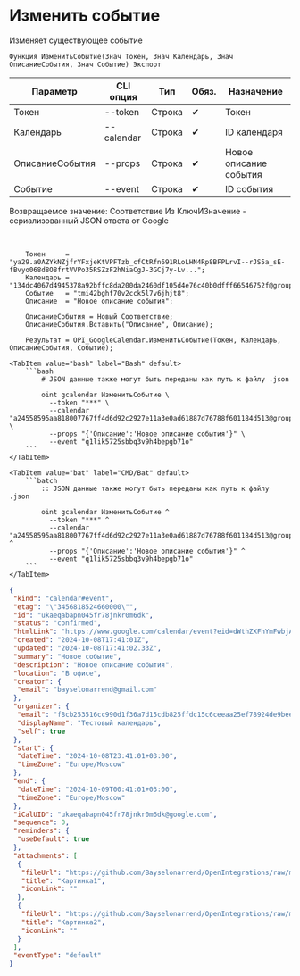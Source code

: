 ﻿---
sidebar_position: 6
---


# Изменить событие
 Изменяет существующее событие



`Функция ИзменитьСобытие(Знач Токен, Знач Календарь, Знач ОписаниеСобытия, Знач Событие) Экспорт`

  | Параметр | CLI опция | Тип | Обяз. | Назначение |
  |-|-|-|-|-|
  | Токен | --token | Строка | &#x2714; | Токен |
  | Календарь | --calendar | Строка | &#x2714; | ID календаря |
  | ОписаниеСобытия | --props | Строка | &#x2714; | Новое описание события |
  | Событие | --event | Строка | &#x2714; | ID события |

  
  Возвращаемое значение:   Соответствие Из КлючИЗначение - сериализованный JSON ответа от Google

<br/>




```bsl title="Пример использования для 1С:Предприятие/OneScript"
    Токен     = "ya29.a0AZYkNZjfrYFxjeKtVPFTzb_cfCtRfn691RLoLHN4Rp8BFPLrvI--rJS5a_sE-fBvyo068d8O8frtVVPo35RSZzF2hNiaCgJ-3GCj7y-Lv...";
    Календарь = "134dc4067d4945378a92bffc8da200da2460df105d4e76c40b0dfff66546752f@group.calendar.google.com";
    Событие   = "tmi42bghf70v2cck5l7v6jhjt8";
    Описание  = "Новое описание события";

    ОписаниеСобытия = Новый Соответствие;
    ОписаниеСобытия.Вставить("Описание", Описание);

    Результат = OPI_GoogleCalendar.ИзменитьСобытие(Токен, Календарь, ОписаниеСобытия, Событие);
```
    

 <Tabs>
  
    <TabItem value="bash" label="Bash" default>
        ```bash
            # JSON данные также могут быть переданы как путь к файлу .json
            
            oint gcalendar ИзменитьСобытие \
              --token "***" \
              --calendar "a24558595aa818007767ff4d6d92c2927e11a3e0ad61887d76788f601184d513@group.calendar.google.com" \
              --props "{'Описание':'Новое описание события'}" \
              --event "q1lik5725sbbq3v9h4bepgb71o"
        ```
    </TabItem>
  
    <TabItem value="bat" label="CMD/Bat" default>
        ```batch
            :: JSON данные также могут быть переданы как путь к файлу .json
            
            oint gcalendar ИзменитьСобытие ^
              --token "***" ^
              --calendar "a24558595aa818007767ff4d6d92c2927e11a3e0ad61887d76788f601184d513@group.calendar.google.com" ^
              --props "{'Описание':'Новое описание события'}" ^
              --event "q1lik5725sbbq3v9h4bepgb71o"
        ```
    </TabItem>
</Tabs>


```json title="Результат"
{
 "kind": "calendar#event",
 "etag": "\"3456818524660000\"",
 "id": "ukaeqabapn045fr78jnkr0m6dk",
 "status": "confirmed",
 "htmlLink": "https://www.google.com/calendar/event?eid=dWthZXFhYmFwbjA0NWZyNzhqbmtyMG02ZGsgZjhjYjI1MzUxNmNjOTkwZDFmMzZhN2QxNWNkYjgyNWZmZGMxNWM2Y2VlYWEyNWVmNzg5MjRkZTliZWVhM2E1NkBn",
 "created": "2024-10-08T17:41:01Z",
 "updated": "2024-10-08T17:41:02.33Z",
 "summary": "Новое событие",
 "description": "Новое описание события",
 "location": "В офисе",
 "creator": {
  "email": "bayselonarrend@gmail.com"
 },
 "organizer": {
  "email": "f8cb253516cc990d1f36a7d15cdb825ffdc15c6ceeaa25ef78924de9beea3a56@group.calendar.google.com",
  "displayName": "Тестовый календарь",
  "self": true
 },
 "start": {
  "dateTime": "2024-10-08T23:41:01+03:00",
  "timeZone": "Europe/Moscow"
 },
 "end": {
  "dateTime": "2024-10-09T00:41:01+03:00",
  "timeZone": "Europe/Moscow"
 },
 "iCalUID": "ukaeqabapn045fr78jnkr0m6dk@google.com",
 "sequence": 0,
 "reminders": {
  "useDefault": true
 },
 "attachments": [
  {
   "fileUrl": "https://github.com/Bayselonarrend/OpenIntegrations/raw/main/service/test_data/picture.jpg",
   "title": "Картинка1",
   "iconLink": ""
  },
  {
   "fileUrl": "https://github.com/Bayselonarrend/OpenIntegrations/raw/main/service/test_data/picture2.jpg",
   "title": "Картинка2",
   "iconLink": ""
  }
 ],
 "eventType": "default"
}
```
